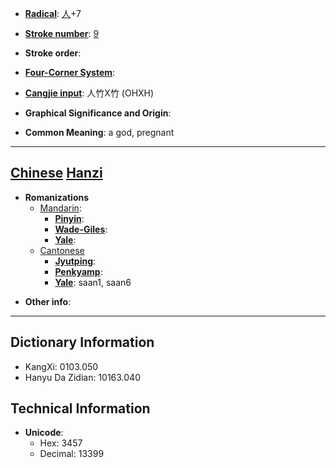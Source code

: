 * '''[[Wiktionary:Chinese radical index| Radical]]''': [[Wiktionary:Chinese radical index 人|人]]+7

* '''[[Wiktionary:Chinese total strokes index|Stroke number]]''': [[Wiktionary:Chinese total strokes index 9|9]]

* '''Stroke order''': 

* '''[[Wiktionary:Chinese four corner index|Four-Corner System]]''': 

* '''[[Wiktionary:Chinese Cangjie index|Cangjie input]]''': 人竹X竹 (OHXH)

* '''Graphical Significance and Origin''': 

* '''Common Meaning''': a god, pregnant

----

== [[Chinese]] [[Hanzi]] ==

* '''Romanizations'''
** [[Mandarin]]:
*** '''[[Pinyin]]''': 
*** '''[[Wade-Giles]]''': 
*** '''[[Yale]]''': 
**[[Cantonese]]
***'''[[Jyutping]]''':
***'''[[Penkyamp]]''': 
***'''[[Yale]]''': saan1, saan6

* '''Other info''': 

----

== Dictionary Information ==

* KangXi: 0103.050
* Hanyu Da Zidian: 10163.040

== Technical Information ==

* '''Unicode''':
** Hex: 3457
** Decimal: 13399